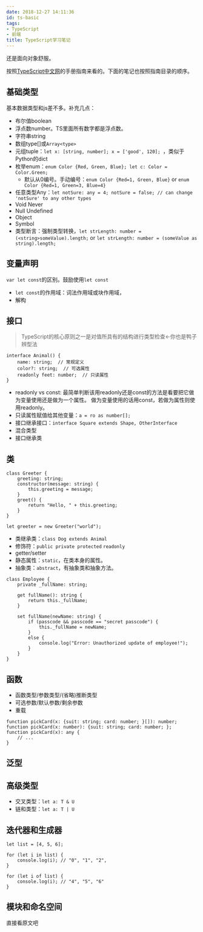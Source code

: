 ```yaml
---
date: 2018-12-27 14:11:36
id: ts-basic
tags:
- TypeScript
- 前端
title: TypeScript学习笔记
---
```


还是面向对象舒服。

按照[TypeScript中文网](https://www.tslang.cn/docs/handbook/basic-types.html)的手册指南来看的。下面的笔记也按照指南目录的顺序。

<!-- more -->

## 基础类型

基本数据类型和js差不多。补充几点：

* 布尔值boolean
* 浮点数number。TS里面所有数字都是浮点数。
* 字符串string
* 数组type[]或`Array<type>`
* 元组tuple：`let x: [string, number]; x = ['good', 120]; `，类似于Python的dict
* 枚举enum：`enum Color {Red, Green, Blue}; let c: Color = Color.Green; `
  * 默认从0编号。手动编号：`enum Color {Red=1, Green, Blue}` or `enum Color {Red=1, Green=3, Blue=4}`
* 任意类型Any：`let notSure: any = 4; notSure = false; // can change 'notSure' to any other types`
* Void Never
* Null Undefined
* Object
* Symbol
* 类型断言：强制类型转换，`let strLength: number = (<string>someValue).length;` or `let strLength: number = (someValue as string).length;`

## 变量声明

`var let const`的区别。鼓励使用`let const`

* `let const`的作用域：词法作用域或块作用域，
* 解构

## 接口

> TypeScript的核心原则之一是对值所具有的结构进行类型检查<-你也是鸭子辨型法

````
interface Animal() {
    name: string;  // 常规定义
    color?: string;  // 可选属性
    readonly feet: number;  // 只读属性
}
````

* readonly vs const: 最简单判断该用readonly还是const的方法是看要把它做为变量使用还是做为一个属性。 做为变量使用的话用const，若做为属性则使用readonly。
* 只读属性赋值给其他变量：`a = ro as number[];`
* 接口继承接口：`interface Square extends Shape, OtherInterface`
* 混合类型
* 接口继承类

## 类

````
class Greeter {
    greeting: string;
    constructor(message: string) {
        this.greeting = message;
    }
    greet() {
        return "Hello, " + this.greeting;
    }
}

let greeter = new Greeter("world");
````

* 类继承类：`class Dog extends Animal`
* 修饰符：`public private protected` `readonly` 
* getter/setter
* 静态属性：`static`，在类本身的属性。
* 抽象类：`abstract`，有抽象类和抽象方法。

````
class Employee {
    private _fullName: string;

    get fullName(): string {
        return this._fullName;
    }

    set fullName(newName: string) {
        if (passcode && passcode == "secret passcode") {
            this._fullName = newName;
        }
        else {
            console.log("Error: Unauthorized update of employee!");
        }
    }
}
````

## 函数

* 函数类型/参数类型/(省略)推断类型
* 可选参数/默认参数/剩余参数
* 重载

````
function pickCard(x: {suit: string; card: number; }[]): number;
function pickCard(x: number): {suit: string; card: number; };
function pickCard(x): any {
    // ...
}
````

## 泛型

## 高级类型

* 交叉类型：`let a: T & U`
* 链和类型：`let a: T | U`

## 迭代器和生成器

````
let list = [4, 5, 6];

for (let i in list) {
    console.log(i); // "0", "1", "2",
}

for (let i of list) {
    console.log(i); // "4", "5", "6"
}
````

## 模块和命名空间

直接看原文吧
